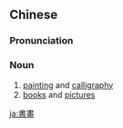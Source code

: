 {{also|書画|书画}}
==Chinese==
{{zh-forms|s=书画}}

===Pronunciation===
{{zh-pron
|m=shūhuà
|c=syu1 waa6-2,syu1 waa6
|mn=xm:su-ōa/qz:chir-ōe/zz:si-ōa/tw:su-ōe
|cat=n
}}

===Noun===
{{zh-noun}}

# [[painting]] and [[calligraphy]]
# [[book]]s and [[picture]]s
#: {{zh-x|淫穢 書畫|sexually explicit '''books and pictures'''}}

[[ja:書畫]]